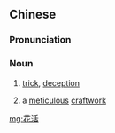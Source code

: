 ==Chinese==
{{zh-forms}}

===Pronunciation===
{{zh-pron
|m=huāhuó,er=y
|cat=n
}}

===Noun===
{{zh-noun}}

# {{lb|zh|dialectal}} [[trick]], [[deception]]
#: {{zh-syn|花招}}
# a [[meticulous]] [[craftwork]]

[[mg:花活]]